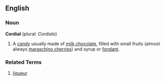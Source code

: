 ==English==

===Noun===
'''Cordial''' (plural: ''Cordials'')
# A [[candy]] usually made of [[milk chocolate]], filled with small fruits (almost always [[maraschino cherries]]) and syrup or [[fondant]].


===Related Terms===
# [[liqueur]]

{{Stub}}
